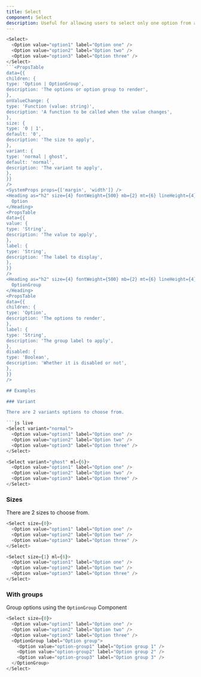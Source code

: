 ```yaml
---
title: Select
component: Select
description: Useful for allowing users to select only one option from a set.
---
```


```js live
<Select>
  <Option value="option1" label="Option one" />
  <Option value="option2" label="Option two" />
  <Option value="option3" label="Option three" />
</Select>
```<PropsTable
data={{
children: {
type: 'Option | OptionGroup',
description: 'The options or option group to render',
},
onValueChange: {
type: 'Function (value: string)',
description: 'A function to be called when the value changes',
},
size: {
type: '0 | 1',
default: '0',
description: 'The size to apply',
},
variant: {
type: 'normal | ghost',
default: 'normal',
description: 'The variant to apply',
},
}}
/>
<SystemProps props={['margin', 'width']} />
<Heading as="h2" size={4} fontWeight={500} mb={2} mt={6} lineHeight={4}>
  Option
</Heading>
<PropsTable
data={{
value: {
type: 'String',
description: 'The value to apply',
},
label: {
type: 'String',
description: 'The label to display',
},
}}
/>
<Heading as="h2" size={4} fontWeight={500} mb={2} mt={6} lineHeight={4}>
  OptionGroup
</Heading>
<PropsTable
data={{
children: {
type: 'Option',
description: 'The options to render',
},
label: {
type: 'String',
description: 'The group label to apply',
},
disabled: {
type: 'Boolean',
description: 'Whether it is disabled or not',
},
}}
/>

## Examples

### Variant

There are 2 variants options to choose from.

```js live
<Select variant="normal">
  <Option value="option1" label="Option one" />
  <Option value="option2" label="Option two" />
  <Option value="option3" label="Option three" />
</Select>

<Select variant="ghost" ml={6}>
  <Option value="option1" label="Option one" />
  <Option value="option2" label="Option two" />
  <Option value="option3" label="Option three" />
</Select>
```

### Sizes

There are 2 sizes to choose from.

```js live
<Select size={0}>
  <Option value="option1" label="Option one" />
  <Option value="option2" label="Option two" />
  <Option value="option3" label="Option three" />
</Select>

<Select size={1} ml={6}>
  <Option value="option1" label="Option one" />
  <Option value="option2" label="Option two" />
  <Option value="option3" label="Option three" />
</Select>
```

### With groups

Group options using the `OptionGroup` Component

```js live
<Select size={0}>
  <Option value="option1" label="Option one" />
  <Option value="option2" label="Option two" />
  <Option value="option3" label="Option three" />
  <OptionGroup label="Option group">
    <Option value="option-group1" label="Option group 1" />
    <Option value="option-group2" label="Option group 2" />
    <Option value="option-group3" label="Option group 3" />
  </OptionGroup>
</Select>
```
